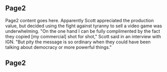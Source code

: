 
## Page2

Page2 content goes here. Apparently Scott appreciated the production value, but decided using the fight against tyranny to sell a video game was underwhelming. "On the one hand I can be fully complimented by the fact they copied [my commercial] shot for shot," Scott said in an interview with IGN. "But pity the message is so ordinary when they could have been talking about democracy or more powerful things."

## Page2
